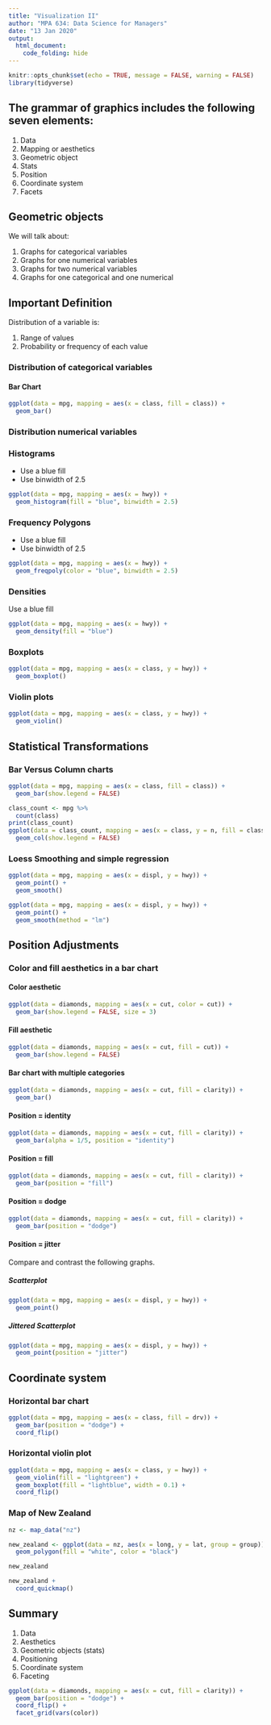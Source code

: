 ```yaml
---
title: "Visualization II"
author: "MPA 634: Data Science for Managers"
date: "13 Jan 2020"
output:
  html_document:
    code_folding: hide
---
```


```r
knitr::opts_chunk$set(echo = TRUE, message = FALSE, warning = FALSE)
library(tidyverse)
```

## The grammar of graphics includes the following seven elements:  
1.  Data
2.  Mapping or aesthetics
3.  Geometric object
4.  Stats
5.  Position
6.  Coordinate system
7.  Facets

## Geometric objects  

We will talk about:  

1.  Graphs for categorical variables
2.  Graphs for one numerical variables
3.  Graphs for two numerical variables
4.  Graphs for one categorical and one numerical

## Important Definition  

Distribution of a variable is:  

1. Range of values
2. Probability or frequency of each value  

### Distribution of categorical variables

#### Bar Chart  

```r
ggplot(data = mpg, mapping = aes(x = class, fill = class)) +
  geom_bar()
```  

### Distribution numerical variables

### Histograms 

* Use a blue fill
* Use binwidth of 2.5


```r
ggplot(data = mpg, mapping = aes(x = hwy)) +
  geom_histogram(fill = "blue", binwidth = 2.5)
```  

### Frequency Polygons 

* Use a blue fill
* Use binwidth of 2.5

```r
ggplot(data = mpg, mapping = aes(x = hwy)) +
  geom_freqpoly(color = "blue", binwidth = 2.5)
``` 

### Densities  

Use a blue fill

```r
ggplot(data = mpg, mapping = aes(x = hwy)) +
  geom_density(fill = "blue")
```  

### Boxplots

```r
ggplot(data = mpg, mapping = aes(x = class, y = hwy)) +
  geom_boxplot()
```

### Violin plots  

```r
ggplot(data = mpg, mapping = aes(x = class, y = hwy)) +
  geom_violin()
```

## Statistical Transformations

### Bar Versus Column charts

```r
ggplot(data = mpg, mapping = aes(x = class, fill = class)) +
  geom_bar(show.legend = FALSE)
```  

```r
class_count <- mpg %>% 
  count(class)
print(class_count)
ggplot(data = class_count, mapping = aes(x = class, y = n, fill = class)) +
  geom_col(show.legend = FALSE)
```  

### Loess Smoothing and simple regression

```r
ggplot(data = mpg, mapping = aes(x = displ, y = hwy)) +
  geom_point() +
  geom_smooth()
```

```r
ggplot(data = mpg, mapping = aes(x = displ, y = hwy)) +
  geom_point() +
  geom_smooth(method = "lm")
```

## Position Adjustments

### Color and fill aesthetics in a bar chart

#### Color aesthetic

```r
ggplot(data = diamonds, mapping = aes(x = cut, color = cut)) +
  geom_bar(show.legend = FALSE, size = 3)
```  

#### Fill aesthetic

```r
ggplot(data = diamonds, mapping = aes(x = cut, fill = cut)) +
  geom_bar(show.legend = FALSE)
```

#### Bar chart with multiple categories

```r
ggplot(data = diamonds, mapping = aes(x = cut, fill = clarity)) +
  geom_bar()
```

#### Position = identity

```r
ggplot(data = diamonds, mapping = aes(x = cut, fill = clarity)) +
  geom_bar(alpha = 1/5, position = "identity")
```

#### Position = fill

```r
ggplot(data = diamonds, mapping = aes(x = cut, fill = clarity)) +
  geom_bar(position = "fill")
```  

#### Position = dodge  

```r
ggplot(data = diamonds, mapping = aes(x = cut, fill = clarity)) +
  geom_bar(position = "dodge")
```  

#### Position = jitter

Compare and contrast the following graphs.  

##### Scatterplot  

```r
ggplot(data = mpg, mapping = aes(x = displ, y = hwy)) +
  geom_point() 
```
##### Jittered Scatterplot  

```r
ggplot(data = mpg, mapping = aes(x = displ, y = hwy)) +
  geom_point(position = "jitter")
``` 

## Coordinate system

### Horizontal bar chart

```r
ggplot(data = mpg, mapping = aes(x = class, fill = drv)) +
  geom_bar(position = "dodge") +
  coord_flip()
```

### Horizontal violin plot
```r
ggplot(data = mpg, mapping = aes(x = class, y = hwy)) +
  geom_violin(fill = "lightgreen") +
  geom_boxplot(fill = "lightblue", width = 0.1) +
  coord_flip()
``` 

### Map of New Zealand  

```r
nz <- map_data("nz")

new_zealand <- ggplot(data = nz, aes(x = long, y = lat, group = group)) +
  geom_polygon(fill = "white", color = "black")

new_zealand

new_zealand +
  coord_quickmap()
```

## Summary  

1.  Data
2.  Aesthetics  
3.  Geometric objects (stats)
4.  Positioning
5.  Coordinate system
6.  Faceting

```r
ggplot(data = diamonds, mapping = aes(x = cut, fill = clarity)) +
  geom_bar(position = "dodge") +
  coord_flip() +
  facet_grid(vars(color))
```







